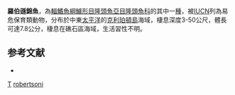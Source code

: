 {{Speciesbox 
| taxon = Thalassoma robertsoni
| status = VU
| status_system = IUCN3.1
| binomial_authority = [[Allen|Allen]], 1995
| synonyms = 
}}
'''羅伯遜錦魚'''，為[[輻鰭魚綱|輻鰭魚綱]][[鱸形目|鱸形目]][[隆頭魚亞目|隆頭魚亞目]][[隆頭魚科|隆頭魚科]]的其中一[[種|種]]，被[[IUCN|IUCN]]列為易危保育類動物，分布於中東[[太平洋|太平洋]]的[[克利珀頓島|克利珀頓島]]海域，棲息深度3-50公尺，體長可達7.8公分，棲息在礁石區海域，生活習性不明。

==参考文献==
*{{FishBase_species|genus=Thalassoma|species=robertsoni|year=2013|month=8}}

{{Taxonbar}}
[[Category:1995年描述的鱼类|T]]
[[Category:錦魚屬|robertsoni]]